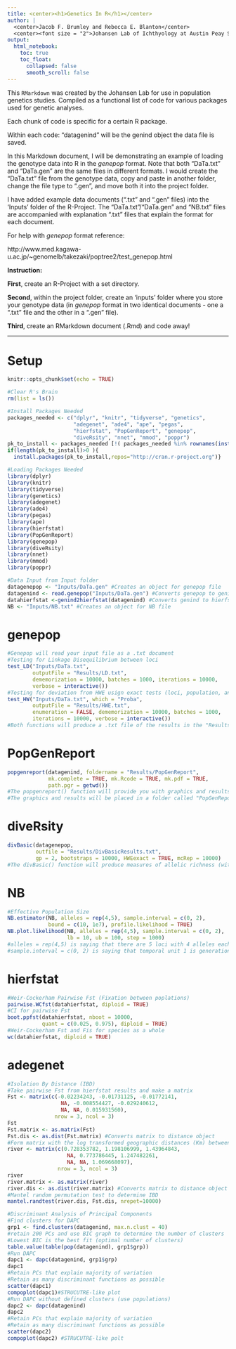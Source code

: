 ```yaml
---
title: <center><h1>Genetics In R</h1></center>
author: |
  <center>Jacob F. Brumley and Rebecca E. Blanton</center>
  <center><font size = "2">Johansen Lab of Ichthyology at Austin Peay State University, Department of Biology and Center of Excellence for Field Biology</font></center>
output: 
  html_notebook:
    toc: true
    toc_float:
      collapsed: false
      smooth_scroll: false
---
```


This `RMarkdown` was created by the Johansen Lab for use in population genetics studies. Compiled as a functional list of code for various packages used for genetic analyses.

Each chunk of code is specific for a certain R package.

Within each code: "datagenind" will be the genind object the data file is saved. 

In this Markdown document, I will be demonstrating an example of loading the genotype data into R in the *genepop* format. Note that both "DaTa.txt" and "DaTa.gen" are the same files in different formats. I would create the "DaTa.txt" file from the genotype data, copy and paste in another folder, change the file type to ".gen", and move both it into the project folder.

I have added example data documents (".txt" and ".gen" files) into the 'Inputs' folder of the R-Project. The "DaTa.txt"/"DaTa.gen" and "NB.txt" files are accompanied with explanation ".txt" files that explain the format for each document.

For help with *genepop* format reference:

http://www.med.kagawa-u.ac.jp/~genomelb/takezaki/poptree2/test_genepop.html

**Instruction:**

**First**, create an R-Project with a set directory. 

**Second**, within the project folder, create an 'inputs' folder where you store your genotype data (in *genepop* format in two identical documents - one a ".txt" file and the other in a ".gen" file).

**Third**, create an RMarkdown document (.Rmd) and code away!

***

<h1>Setup</h1>
```r
knitr::opts_chunk$set(echo = TRUE)

#Clear R's Brain
rm(list = ls())

#Install Packages Needed
packages_needed <- c("dplyr", "knitr", "tidyverse", "genetics",
                     "adegenet", "ade4", "ape", "pegas",
                     "hierfstat", "PopGenReport", "genepop",
                     "diveRsity", "nnet", "mmod", "poppr")
pk_to_install <- packages_needed [!( packages_needed %in% rownames(installed.packages())  )]
if(length(pk_to_install)>0 ){
  install.packages(pk_to_install,repos="http://cran.r-project.org")}

#Loading Packages Needed
library(dplyr)
library(knitr)
library(tidyverse)
library(genetics)
library(adegenet)
library(ade4)
library(pegas)
library(ape)
library(hierfstat)
library(PopGenReport)
library(genepop)
library(diveRsity)
library(nnet)
library(mmod)
library(poppr)

#Data Input from Input folder
datagenepop <- "Inputs/DaTa.gen" #Creates an object for genepop file
datagenind <- read.genepop("Inputs/DaTa.gen") #Converts genepop to genind
datahierfstat <-genind2hierfstat(datagenind) #Converts genind to hierfstat
NB <- "Inputs/NB.txt" #Creates an object for NB file
```

<h1>genepop</h1>
```r
#Genepop will read your input file as a .txt document
#Testing for Linkage Disequilibrium between loci
test_LD("Inputs/DaTa.txt", 
        outputFile = "Results/LD.txt",
        dememorization = 10000, batches = 1000, iterations = 10000,
        verbose = interactive())
#Testing for deviation from HWE usign exact tests (loci, population, and species as a whole)
test_HW("Inputs/DaTa.txt", which = "Proba", 
        outputFile = "Results/HWE.txt",
        enumeration = FALSE, dememorization = 10000, batches = 1000,
        iterations = 10000, verbose = interactive())
#Both functions will produce a .txt file of the results in the "Results" folder.
```

<h1>PopGenReport</h1>
```r
popgenreport(datagenind, foldername = "Results/PopGenReport", 
             mk.complete = TRUE, mk.Rcode = TRUE, mk.pdf = TRUE, 
             path.pgr = getwd())
#The popgenreport() function will provide you with graphics and results of basic genetic diversity functions.
#The graphics and results will be placed in a folder called "PopGenReport" in your Results folder (if you do not have a "PopGenReport" folder, the package will create one for you using this code).
```

<h1>diveRsity</h1>
```r
divBasic(datagenepop, 
         outfile = "Results/DivBasicResults.txt", 
         gp = 2, bootstraps = 10000, HWEexact = TRUE, mcRep = 10000)
#The divBasic() function will produce measures of allelic richness (with CI; by rarefaction), allele numbers for populations, observed and expected heterozygosity, and inbreeding coefficients (Fis with CI).
```

<h1>NB</h1>
```r
#Effective Population Size
NB.estimator(NB, alleles = rep(4,5), sample.interval = c(0, 2),
             bound = c(10, 1e7), profile.likelihood = TRUE)
NB.plot.likelihood(NB, alleles = rep(4,5), sample.interval = c(0, 2),
                   lb = 10, ub = 100, step = 1000)
#alleles = rep(4,5) is saying that there are 5 loci with 4 alleles each
#sample.interval = c(0, 2) is saying that temporal unit 1 is generation 0 and temporal unit 2 is generation 2
```


<h1>hierfstat</h1>
```r
#Weir-Cockerham Pairwise Fst (Fixation between poplations)
pairwise.WCfst(datahierfstat, diploid = TRUE)
#CI for pairwise Fst
boot.ppfst(datahierfstat, nboot = 10000, 
           quant = c(0.025, 0.975), diploid = TRUE)
#Weir-Cockerham Fst and Fis for species as a whole
wc(datahierfstat, diploid = TRUE)
```

<h1>adegenet</h1>
```r
#Isolation By Distance (IBD)
#Take pairwise Fst from hierfstat results and make a matrix
Fst <- matrix(c(-0.02234243, -0.01731125, -0.01772141, 
                 NA, -0.008554427, -0.029240612,
                 NA, NA, 0.015931560),
               nrow = 3, ncol = 3) 
Fst
Fst.matrix <- as.matrix(Fst) 
Fst.dis <- as.dist(Fst.matrix) #Converts matrix to distance object
#Form matrix with the log transformed geographic distances (Km) between populations
river <- matrix(c(0.728353782, 1.198106999, 1.43964843,
                   NA, 0.773786445, 1.247482261,
                   NA, NA, 1.069668097),
                nrow = 3, ncol = 3)
river
river.matrix <- as.matrix(river)
river.dis <- as.dist(river.matrix) #Converts matrix to distance object
#Mantel random permutation test to determine IBD
mantel.randtest(river.dis, Fst.dis, nrepet=10000)

#Discriminant Analysis of Principal Components
#Find clusters for DAPC
grp1 <- find.clusters(datagenind, max.n.clust = 40)
#retain 200 PCs and use BIC graph to determine the number of clusters
#Lowest BIC is the best fit (optimal number of clusters)
table.value(table(pop(datagenind), grp1$grp))
#Run DAPC
dapc1 <- dapc(datagenind, grp1$grp)
dapc1
#Retain PCs that explain majority of variation
#Retain as many discriminant functions as possible
scatter(dapc1)
compoplot(dapc1)#STRUCUTRE-like plot
#Run DAPC without defined clusters (use populations)
dapc2 <- dapc(datagenind)
dapc2
#Retain PCs that explain majority of variation
#Retain as many discriminant functions as possible
scatter(dapc2)
compoplot(dapc2) #STRUCUTRE-like polt
```

<div class="tocify-extend-page" data-unique="tocify-extend-page" style="height: 0;"></div>